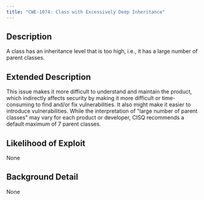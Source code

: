```yaml
---
title: "CWE-1074: Class with Excessively Deep Inheritance"
---
```


## Description
A class has an inheritance level that is too high, i.e., it
					has a large number of parent classes.

## Extended Description
This issue makes it more difficult to understand and maintain the product, which indirectly affects security by making it more difficult or time-consuming to find and/or fix vulnerabilities.  It also might make it easier to introduce vulnerabilities.
While the interpretation of "large number of parent classes" may vary for each product or developer, CISQ recommends a default maximum of 7 parent classes.


## Likelihood of Exploit
None

## Background Detail
None
        